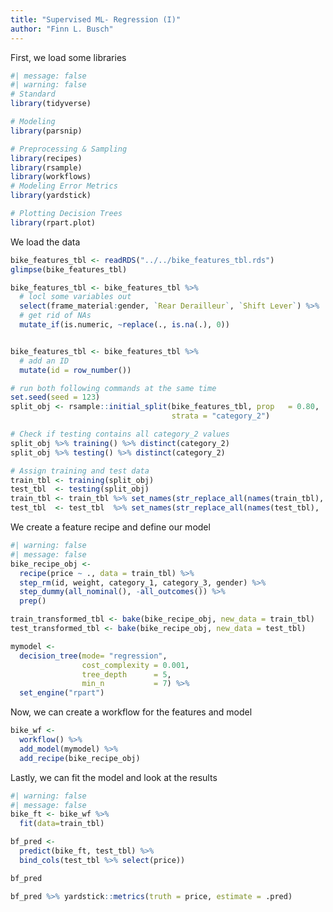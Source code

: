 ```yaml
---
title: "Supervised ML- Regression (I)"
author: "Finn L. Busch"
---
```

First, we load some libraries
```r
#| message: false 
#| warning: false
# Standard
library(tidyverse)

# Modeling
library(parsnip)

# Preprocessing & Sampling
library(recipes)
library(rsample)
library(workflows)
# Modeling Error Metrics
library(yardstick)

# Plotting Decision Trees
library(rpart.plot)
```
We load the data
```r
bike_features_tbl <- readRDS("../../bike_features_tbl.rds")
glimpse(bike_features_tbl)

bike_features_tbl <- bike_features_tbl %>% 
  # locl some variables out
  select(frame_material:gender, `Rear Derailleur`, `Shift Lever`) %>% 
  # get rid of NAs
  mutate_if(is.numeric, ~replace(., is.na(.), 0))


bike_features_tbl <- bike_features_tbl %>% 
  # add an ID
  mutate(id = row_number())

# run both following commands at the same time
set.seed(seed = 123)
split_obj <- rsample::initial_split(bike_features_tbl, prop   = 0.80, 
                                    strata = "category_2")

# Check if testing contains all category_2 values
split_obj %>% training() %>% distinct(category_2)
split_obj %>% testing() %>% distinct(category_2)

# Assign training and test data
train_tbl <- training(split_obj)
test_tbl  <- testing(split_obj)
train_tbl <- train_tbl %>% set_names(str_replace_all(names(train_tbl), " |-", "_"))
test_tbl  <- test_tbl  %>% set_names(str_replace_all(names(test_tbl),  " |-", "_"))
```

We create a feature recipe and define our model
```r
#| warning: false
#| message: false
bike_recipe_obj <- 
  recipe(price ~ ., data = train_tbl) %>% 
  step_rm(id, weight, category_1, category_3, gender) %>%
  step_dummy(all_nominal(), -all_outcomes()) %>%
  prep()

train_transformed_tbl <- bake(bike_recipe_obj, new_data = train_tbl)
test_transformed_tbl <- bake(bike_recipe_obj, new_data = test_tbl)

mymodel <- 
  decision_tree(mode= "regression",
                cost_complexity = 0.001,
                tree_depth      = 5,
                min_n           = 7) %>% 
  set_engine("rpart")
```

Now, we can create a workflow for the features and model
```r
bike_wf <- 
  workflow() %>% 
  add_model(mymodel) %>% 
  add_recipe(bike_recipe_obj)
```

Lastly, we can fit the model and look at the results
```r
#| warning: false
#| message: false
bike_ft <- bike_wf %>%
  fit(data=train_tbl)

bf_pred <- 
  predict(bike_ft, test_tbl) %>% 
  bind_cols(test_tbl %>% select(price)) 

bf_pred

bf_pred %>% yardstick::metrics(truth = price, estimate = .pred)
```
